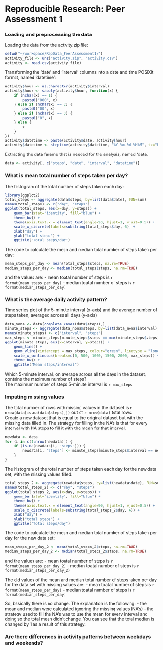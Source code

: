 Reproducible Research: Peer Assessment 1
========================================

### Loading and preprocessing the data
Loading the data from the activity.zip file:
```r
setwd("~/workspace/RepData_PeerAssessment1/")
activity_file <- unz("activity.zip", "activity.csv")
activity <- read.csv(activity_file)
```
Transforming the 'date' and 'interval' columns into a date and time POSIXlt format, named 'datetime':
```r
activity$hour <- as.character(activity$interval)
activity$hour <- sapply(activity$hour, function(x) {
    if (nchar(x) == 1) {
        paste0("000", x)
    } else if (nchar(x) == 2) {
        paste0("00", x)
    } else if (nchar(x) == 3) {
        paste0("0", x)
    } else {
        x
    }
})
activity$datetime <- paste(activity$date, activity$hour)
activity$datetime <- strptime(activity$datetime, "%Y-%m-%d %H%M", tz="UTC")
```
Extracting the data farame that is needed for the analysis, named 'data':
```r
data <- activity[, c("steps", "date", "interval", "datetime")]
```

### What is mean total number of steps taken per day?
The histogram of the total number of steps taken each day:
```r
library(ggplot2)
total_steps <- aggregate(data$steps, by=list(data$date), FUN=sum)
names(total_steps) <- c("day", "steps")
ggplot(total_steps, aes(x=day, y=steps)) +
    geom_bar(stat="identity", fill="blue") +
    theme_bw() +
    theme(axis.text.x = element_text(angle=90, hjust=1, vjust=0.5)) +
    scale_x_discrete(labels=substring(total_steps$day, 6)) +
    xlab("day") +
    ylab("total steps") +
    ggtitle("Total steps/day")
```

The code to calculate the mean and median total number of steps taken per day:
```r
mean_steps_per_day <- mean(total_steps$steps, na.rm=TRUE)
median_steps_per_day <- median(total_steps$steps, na.rm=TRUE)
```
and the values are:
- mean toatal number of steps is `r format(mean_steps_per_day)`
- median toatal number of steps is `r format(median_steps_per_day)`

### What is the average daily activity pattern?
Time series plot of the 5-minute interval (x-axis) and the average number of steps taken, averaged across all days (y-axis)

```r
data_nona <- data[complete.cases(data$steps),]
minute_steps <- aggregate(data_nona$steps, by=list(data_nona$interval), FUN=mean)
names(minute_steps) <- c("interval", "steps")
max_steps <- minute_steps[minute_steps$steps == max(minute_steps$steps), "interval"]
ggplot(minute_steps, aes(x=interval, y=steps)) +
    geom_line() +
    geom_vline(xintercept = max_steps, colour="green", linetype = "longdash") +
    scale_x_continuous(breaks=c(0, 500, 1000, 1500, 2000, max_steps)) +
    theme_bw() +
    ggtitle("Mean steps/interval")
```

Which 5-minute interval, on average across all the days in the dataset, contains the maximum number of steps?  
The maximum number of steps 5-minute interval is `r max_steps`

### Imputing missing values
The total number of rows with missing values in the dataset is `r nrow(data[is.na(data$steps),])` out of `r nrow(data)` total rows.  
Create a new dataset that is equal to the original dataset but with the missing data filled in. The strategy for filling in the NA's is that for every interval with NA steps to fill it with the mean for that interval.
```r
newdata <- data
for (i in c(1:nrow(newdata))) {
    if (is.na(newdata[i, "steps"])) {
        newdata[i, "steps"] <- minute_steps[minute_steps$interval == newdata[i, "interval"], "steps"]
    }
}
```
The histogram of the total number of steps taken each day for the new data set, with the missing values filled:
```r
total_steps_2 <- aggregate(newdata$steps, by=list(newdata$date), FUN=sum)
names(total_steps_2) <- c("day", "steps")
ggplot(total_steps_2, aes(x=day, y=steps)) +
    geom_bar(stat="identity", fill="blue") +
    theme_bw() +
    theme(axis.text.x = element_text(angle=90, hjust=1, vjust=0.5)) +
    scale_x_discrete(labels=substring(total_steps_2$day, 6)) +
    xlab("day") +
    ylab("total steps") +
    ggtitle("Total steps/day")
```

The code to calculate the mean and median total number of steps taken per day for the new data set:
```r
mean_steps_per_day_2 <- mean(total_steps_2$steps, na.rm=TRUE)
median_steps_per_day_2 <- median(total_steps_2$steps, na.rm=TRUE)
```
and the values are:
- mean toatal number of steps is `r format(mean_steps_per_day_2)`
- median toatal number of steps is `r format(median_steps_per_day_2)`  

The old values of the mean and median total number of steps taken per day for the data set with missing values are: 
- mean toatal number of steps is `r format(mean_steps_per_day)`
- median toatal number of steps is `r format(median_steps_per_day)`  

So, basically there is no change. The explanation is the following:
- the mean and median were calculated ignoring the missing values (NA's)
- the strategy used to fill the NA's was to use the mean for every interval and doing so the total mean didn't change. You can see that the total median is changed by 1 as a result of this strategy.

### Are there differences in activity patterns between weekdays and weekends?
